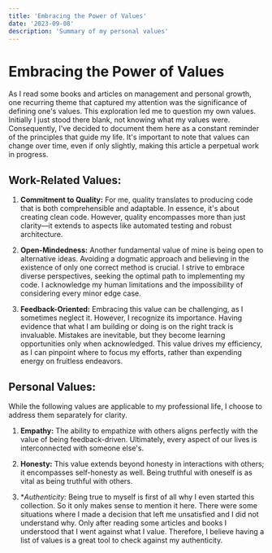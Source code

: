 ```yaml
---
title: 'Embracing the Power of Values'
date: '2023-09-08'
description: 'Summary of my personal values'
---
```

# Embracing the Power of Values

As I read some books and articles on management and personal
growth, one recurring theme that captured my attention
was the significance of defining one's values. This
exploration led me to question my own values. Initially
I just stood there blank, not knowing what my values were.
Consequently, I've decided to document them here as a
constant reminder of the principles that guide my life.
It's important to note that values can change over
time, even if only slightly, making this article a
perpetual work in progress.

## Work-Related Values:

1. **Commitment to Quality:** For me, quality translates
to producing code that is both comprehensible and
adaptable. In essence, it's about creating clean code.
However, quality encompasses more than just
clarity—it extends to aspects like automated
testing and robust architecture.

2. **Open-Mindedness:** Another fundamental value of
mine is being open to alternative ideas.
Avoiding a dogmatic approach and believing in the
existence of only one correct method is crucial.
I strive to embrace diverse perspectives, seeking the
optimal path to implementing my code. I acknowledge
my human limitations and the impossibility of
considering every minor edge case.

3. **Feedback-Oriented:** Embracing this value can be
challenging, as I sometimes neglect it. However,
I recognize its importance. Having evidence that what
I am building or doing is on the right track is
invaluable. Mistakes are inevitable, but they become
learning opportunities only when acknowledged.
This value drives my efficiency, as I can pinpoint
where to focus my efforts, rather than expending
energy on fruitless endeavors.

## Personal Values:

While the following values are applicable to my
professional life, I choose to address them
separately for clarity.

1. **Empathy:** The ability to empathize with others
aligns perfectly with the value of being
feedback-driven. Ultimately, every aspect of our
lives is interconnected with someone else's.

2. **Honesty:** This value extends beyond honesty
in interactions with others; it encompasses
self-honesty as well. Being truthful with oneself
is as vital as being truthful with others.

3. **Authenticity:* Being true to myself is first of all why
I even started this collection.
So it only makes sense to mention it here. There were
some situations where I made a decision that left me unsatisfied and
I did not understand why. Only after reading some articles
and books I understood that I went against what I value.
Therefore, I believe having a list of values is a great tool to check against my authenticity.
